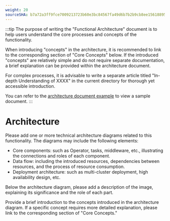 ```yaml
---
weight: 20
sourceSHA: b7a72a3ff9fce7009213723b60e3bc84567fa49d6b7b2b9cb8ee156188954089
---
```


:::tip
The purpose of writing the "Functional Architecture" document is to help users understand the core processes and concepts of the functionality.

When introducing "concepts" in the architecture, it is recommended to link to the corresponding section of "Core Concepts" below. If the introduced "concepts" are relatively simple and do not require separate documentation, a brief explanation can be provided within the architecture document.

For complex processes, it is advisable to write a separate article titled "In-depth Understanding of XXXX" in the current directory for thorough yet accessible introduction.

You can refer to the [architecture document example](https://product-doc-guide.alauda.cn/template/arch/module_arch_example.html) to view a sample document.
:::

# Architecture

Please add one or more technical architecture diagrams related to this functionality. The diagrams may include the following elements:

- Core components: such as Operator, tasks, middleware, etc., illustrating the connections and roles of each component.
- Data flow: including the introduced resources, dependencies between resources, and the process of resource consumption.
- Deployment architecture: such as multi-cluster deployment, high availability design, etc.

Below the architecture diagram, please add a description of the image, explaining its significance and the role of each part.

Provide a brief introduction to the concepts introduced in the architecture diagram. If a specific concept requires more detailed explanation, please link to the corresponding section of "Core Concepts."
